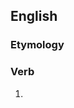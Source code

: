 ==English==

===Etymology===
{{suffix|change|est|lang=en}}

===Verb===
{{head|en|verb form}}

# {{en-archaic second-person singular of|change}}